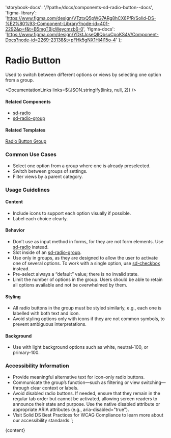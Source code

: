 

  'storybook-docs': '/?path=/docs/components-sd-radio-button--docs',
  'figma-library':
    'https://www.figma.com/design/VTztxQ5pWG7ARg8hCX6PfR/Solid-DS-%E2%80%93-Component-Library?node-id=401-2292&p=f&t=B5mgTBjcWeycmzb6-0',
  'figma-docs':
    'https://www.figma.com/design/YDktJcseQIIQbsuCpoKS4V/Component-Docs?node-id=2269-23138&t=pFHk5gNX1Hj4l15o-4'
};

# Radio Button

Used to switch between different options or views by selecting one option from a group.

<DefaultStory />

<DocumentationLinks links=${JSON.stringify(links, null, 2)} />

#### Related Components

- [sd-radio](/?path=/docs/components-sd-radio--docs)
- [sd-radio-group](/?path=/docs/components-sd-radio-group--docs)

#### Related Templates

[Radio Button Group](/?path=/docs/templates-radio-button-group--docs)

### Common Use Cases

- Select one option from a group where one is already preselected.
- Switch between groups of settings.
- Filter views by a parent category.

### Usage Guidelines

#### Content

- Include icons to support each option visually if possible.
- Label each choice clearly.

#### Behavior

- Don’t use as input method in forms, for they are not form elements. Use [sd-radio](/?path=/docs/components-sd-radio--docs) instead.
- Slot inside of an [sd-radio-group](/?path=/docs/components-sd-radio-group--docs).
- Use only in groups, as they are designed to allow the user to activate one of several options. To work with a single option, use [sd-checkbox](/?path=/docs/components-sd-checkbox--docs) instead.
- Pre-select always a “default” value; there is no invalid state.
- Limit the number of options in the group. Users should be able to retain all options available and not be overwhelmed by them.

#### Styling

- All radio buttons in the group must be styled similarly, e.g., each one is labelled with both text and icon.
- Avoid styling options only with icons if they are not common symbols, to prevent ambiguous interpretations.

#### Background

- Use with light background options such as white, neutral-100, or primary-100.

### Accessibility Information

- Provide meaningful alternative text for icon-only radio buttons.
- Communicate the group’s function—such as filtering or view switching—through clear context or labels.
- Avoid disabled radio buttons. If needed, ensure that they remain in the regular tab order but cannot be activated, allowing screen readers to announce their state and purpose. Use the native disabled attribute or appropriate ARIA attributes (e.g., aria-disabled="true").
- Visit <sd-link href="https://www.figma.com/design/YDktJcseQIIQbsuCpoKS4V/Component-Docs?node-id=10708-5011&t=Z1FxSGWkmXG5r5sw-4" target="_blank">Solid DS Best Practices for WCAG Compliance</sd-link> to learn more about our accessibility standards.`;

<Meta title="Components/sd-radio-button/Overview" />

<OverviewFormatter story={SdRadioButtonStories.Default}>{content}</OverviewFormatter>
